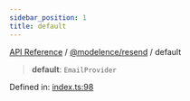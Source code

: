 ```yaml
---
sidebar_position: 1
title: default
---
```


[API Reference](/api-reference/@modelence/resend/variables/../../../index) / [@modelence/resend](/api-reference/@modelence/resend/variables/../index) / default

> **default**: `EmailProvider`

Defined in: [index.ts:98](https://github.com/modelence/modelence/blob/6e10fb6230818b7ab0ca50262e15fd27cf9d1790/packages/resend/src/index.ts#L98)

